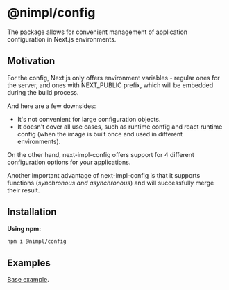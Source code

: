 # @nimpl/config

The package allows for convenient management of application configuration in Next.js environments.

## Motivation

For the config, Next.js only offers environment variables - regular ones for the server, and ones with NEXT_PUBLIC prefix, which will be embedded during the build process.

And here are a few downsides:

- It's not convenient for large configuration objects.
- It doesn't cover all use cases, such as runtime config and react runtime config (when the image is built once and used in different environments).

On the other hand, next-impl-config offers support for 4 different configuration options for your applications.

Another important advantage of next-impl-config is that it supports functions (*synchronous and asynchronous*) and will successfully merge their result.

## Installation

**Using npm:**
```sh npm2yarn copy
npm i @nimpl/config
```

## Examples

[Base example](https://github.com/vordgi/nimpl-config/tree/main/example).
